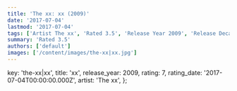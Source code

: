 ```yaml
---
title: 'The xx: xx (2009)'
date: '2017-07-04'
lastmod: '2017-07-04'
tags: ['Artist The xx', 'Rated 3.5', 'Release Year 2009', 'Release Decade 2000']
summary: 'Rated 3.5'
authors: ['default']
images: ['/content/images/the-xx|xx.jpg']
---
```


  key: 'the-xx|xx',
  title: 'xx',
  release_year: 2009,
  rating: 7,
  rating_date: '2017-07-04T00:00:00.000Z',
  artist: 'The xx',
};

<MusicRating data={data} />
